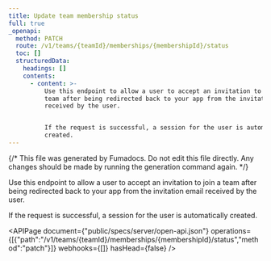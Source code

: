 ```yaml
---
title: Update team membership status
full: true
_openapi:
  method: PATCH
  route: /v1/teams/{teamId}/memberships/{membershipId}/status
  toc: []
  structuredData:
    headings: []
    contents:
      - content: >-
          Use this endpoint to allow a user to accept an invitation to join a
          team after being redirected back to your app from the invitation email
          received by the user.


          If the request is successful, a session for the user is automatically
          created.
---
```


{/* This file was generated by Fumadocs. Do not edit this file directly. Any changes should be made by running the generation command again. */}

Use this endpoint to allow a user to accept an invitation to join a team after being redirected back to your app from the invitation email received by the user.

If the request is successful, a session for the user is automatically created.

<APIPage document={"public/specs/server/open-api.json"} operations={[{"path":"/v1/teams/{teamId}/memberships/{membershipId}/status","method":"patch"}]} webhooks={[]} hasHead={false} />